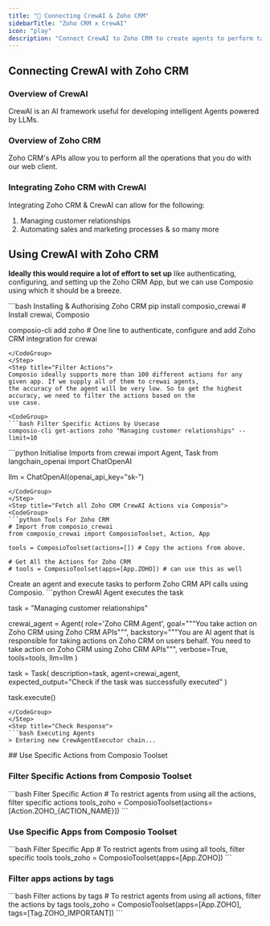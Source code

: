 ```yaml
---
title: "🚀 Connecting CrewAI & Zoho CRM"
sidebarTitle: "Zoho CRM x CrewAI"
icon: "play"
description: "Connect CrewAI to Zoho CRM to create agents to perform tasks using natural language"
---
```


## Connecting CrewAI with Zoho CRM

### Overview of CrewAI

CrewAI is an AI framework useful for developing intelligent Agents powered by LLMs.

### Overview of Zoho CRM

Zoho CRM's APIs allow you to perform all the operations that you do with our web client.

### Integrating Zoho CRM with CrewAI

Integrating Zoho CRM & CrewAI can allow for the following:

1. Managing customer relationships
2. Automating sales and marketing processes
& so many more

## Using CrewAI with Zoho CRM

<Steps>
<Step title="Setting Up the Environment">

**Ideally this would require a lot of effort to set up** like authenticating, configuring, and setting up the Zoho CRM App, but we can use Composio using which it should be a breeze.

<CodeGroup>
```bash Installing & Authorising Zoho CRM
pip install composio_crewai # Install crewai, Composio 

composio-cli add zoho # One line to authenticate, configure and add Zoho CRM integration for crewai
```
</CodeGroup>
</Step>
<Step title="Filter Actions">
Composio ideally supports more than 100 different actions for any given app. If we supply all of them to crewai agents, 
the accuracy of the agent will be very low. So to get the highest accuracy, we need to filter the actions based on the 
use case.

<CodeGroup>
```bash Filter Specific Actions by Usecase
composio-cli get-actions zoho "Managing customer relationships" --limit=10
```
</CodeGroup>

</Step>
<Step title="Import Base Packages">

<CodeGroup>
```python Initialise Imports
from crewai import Agent, Task
from langchain_openai import ChatOpenAI

llm = ChatOpenAI(openai_api_key="sk-<OPENAI KEY>")
```
</CodeGroup>
</Step>
<Step title="Fetch all Zoho CRM CrewAI Actions via Composio">
<CodeGroup>
```python Tools For Zoho CRM
# Import from composio_crewai
from composio_crewai import ComposioToolset, Action, App

tools = ComposioToolset(actions=[]) # Copy the actions from above. 

# Get All the Actions for Zoho CRM
# tools = ComposioToolset(apps=[App.ZOHO]) # can use this as well
```
</CodeGroup>
</Step>
<Step title="Execute the Agent">
Create an agent and execute tasks to perform Zoho CRM API calls using Composio. 
<CodeGroup>
```python CrewAI Agent executes the task

task = "Managing customer relationships"

crewai_agent = Agent(
    role='Zoho CRM Agent',
    goal="""You take action on Zoho CRM using Zoho CRM APIs""",
    backstory="""You are AI agent that is responsible for taking actions on Zoho CRM on users behalf. You need to take action on Zoho CRM using Zoho CRM APIs""",
    verbose=True,
    tools=tools,
    llm=llm
)

task = Task(
    description=task,
    agent=crewai_agent,
    expected_output="Check if the task was successfully executed"
)

task.execute()
```
</CodeGroup>
</Step>
<Step title="Check Response">
```bash Executing Agents
> Entering new CrewAgentExecutor chain...
```
</Step>
</Steps>
## Use Specific Actions from Composio Toolset

### Filter Specific Actions from Composio Toolset

<CodeGroup>
```bash Filter Specific Action
# To restrict agents from using all the actions, filter specific actions
tools_zoho = ComposioToolset(actions=[Action.ZOHO_{ACTION_NAME}])
```
</CodeGroup>

### Use Specific Apps from Composio Toolset
<CodeGroup>
```bash Filter Specific App
# To restrict agents from using all tools, filter specific tools
tools_zoho = ComposioToolset(apps=[App.ZOHO])
```
</CodeGroup>

### Filter apps actions by tags 
<CodeGroup>
```bash Filter actions by tags
# To restrict agents from using all actions, filter the actions by tags
tools_zoho = ComposioToolset(apps=[App.ZOHO], tags=[Tag.ZOHO_IMPORTANT])
```
</CodeGroup>